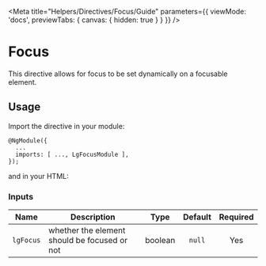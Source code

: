 
<Meta title="Helpers/Directives/Focus/Guide" parameters={{ viewMode: 'docs', previewTabs: { canvas: { hidden: true } } }} />

# Focus

This directive allows for focus to be set dynamically on a focusable element.

## Usage
Import the directive in your module:

~~~
@NgModule({
  ...
  imports: [ ..., LgFocusModule ],
});
~~~

and in your HTML:

<Source id="helpers-directives-focus-examples--focus"></Source>

### Inputs
| Name | Description | Type | Default | Required |
|------|-------------|:----:|:-----:|:-----:|
| `lgFocus` | whether the element should be focused or not | boolean | `null` | Yes |

<Description markdown={feedback} />
